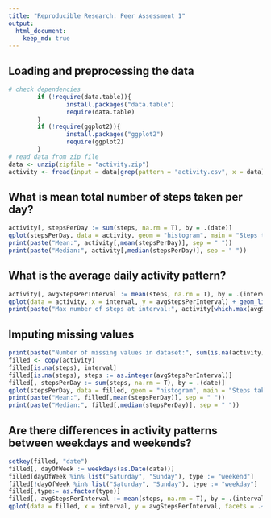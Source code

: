 ```yaml
---
title: "Reproducible Research: Peer Assessment 1"
output: 
  html_document:
    keep_md: true
---
```



## Loading and preprocessing the data
```r
# check dependencies
        if (!require(data.table)){
                install.packages("data.table")
                require(data.table)
        }
        if (!require(ggplot2)){
                install.packages("ggplot2")
                require(ggplot2)
        }
# read data from zip file
data <- unzip(zipfile = "activity.zip")
activity <- fread(input = data[grep(pattern = "activity.csv", x = data)]) 
```


## What is mean total number of steps taken per day?
```r
activity[, stepsPerDay := sum(steps, na.rm = T), by = .(date)]
qplot(stepsPerDay, data = activity, geom = "histogram", main = "Steps taken per day")
print(paste("Mean:", activity[,mean(stepsPerDay)], sep = " "))
print(paste("Median:", activity[,median(stepsPerDay)], sep = " "))
```

## What is the average daily activity pattern?
```r
activity[, avgStepsPerInterval := mean(steps, na.rm = T), by = .(interval)]
qplot(data = activity, x = interval, y = avgStepsPerInterval) + geom_line()
print(paste("Max number of steps at interval:", activity[which.max(avgStepsPerInterval), interval], sep = " "))
```


## Imputing missing values
```r
print(paste("Number of missing values in dataset:", sum(is.na(activity)), sep = " "))
filled <- copy(activity)
filled[is.na(steps), interval]
filled[is.na(steps), steps := as.integer(avgStepsPerInterval)]
filled[, stepsPerDay := sum(steps, na.rm = T), by = .(date)]
qplot(stepsPerDay, data = filled, geom = "histogram", main = "Steps taken per day")
print(paste("Mean:", filled[,mean(stepsPerDay)], sep = " "))
print(paste("Median:", filled[,median(stepsPerDay)], sep = " "))
```

## Are there differences in activity patterns between weekdays and weekends?
```r
setkey(filled, "date")
filled[, dayOfWeek := weekdays(as.Date(date))]
filled[dayOfWeek %in% list("Saturday", "Sunday"), type := "weekend"]
filled[!dayOfWeek %in% list("Saturday", "Sunday"), type := "weekday"]
filled[,type:= as.factor(type)]
filled[, avgStepsPerInterval := mean(steps, na.rm = T), by = .(interval, type)]
qplot(data = filled, x = interval, y = avgStepsPerInterval, facets = .~type) + geom_line() + facet_wrap(nrow = 2, ncol = 1, facets = ~type)
```
